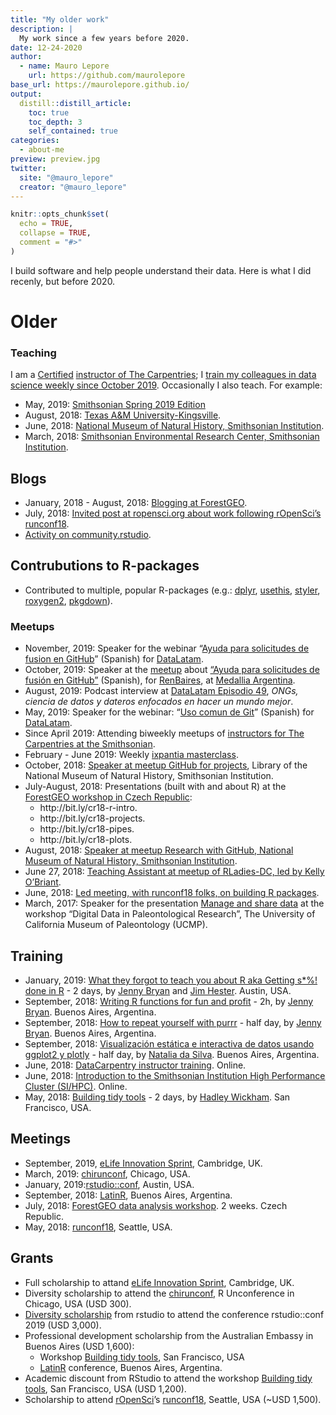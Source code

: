 ```yaml
---
title: "My older work"
description: |
  My work since a few years before 2020.
date: 12-24-2020
author:
  - name: Mauro Lepore
    url: https://github.com/maurolepore
base_url: https://maurolepore.github.io/
output: 
  distill::distill_article:
    toc: true
    toc_depth: 3
    self_contained: true
categories:
  - about-me
preview: preview.jpg
twitter:
  site: "@mauro_lepore"
  creator: "@mauro_lepore"
---
```


```r
knitr::opts_chunk$set(
  echo = TRUE,
  collapse = TRUE,
  comment = "#>"
)
```

I build software and help people understand their data. Here is what I did recenly, but before 2020.

# Older

### Teaching

I am a [Certified](http://bit.ly/mauro-lepore-carpentries-certificate) [instructor of The Carpentries](https://datascience.si.edu/carpentries); I [train my colleagues in data science weekly since October 2019](https://github.com/2DegreesInvesting/ds-incubator.).  Occasionally I also teach. For example:

* May, 2019: [Smithsonian Spring 2019 Edition](https://smithsonianworkshops.github.io/2019-05-16-castle/)
* August, 2018: [Texas A&M University-Kingsville](https://kokbent.github.io/2018-09-29-tamu-kingsville/).
* June, 2018: [National Museum of Natural History, Smithsonian Institution](https://smithsonianworkshops.github.io/2018-06-12-nmnh/).
* March, 2018: [Smithsonian Environmental Research Center, Smithsonian Institution](https://smithsonianworkshops.github.io/2018-03-07-serc/).

## Blogs

* January, 2018 - August, 2018: [Blogging at ForestGEO](https://fgeo.netlify.com/).
* July, 2018: [Invited post at ropensci.org about work following rOpenSci's runconf18](https://ropensci.org/blog/2018/07/17/pkginspector/).
* [Activity on community.rstudio](https://community.rstudio.com/u/mauro_lepore/summary).

## Contrubutions to R-packages

* Contributed to multiple, popular R-packages (e.g.: [dplyr](https://blog.rstudio.com/2017/06/13/dplyr-0-7-0/), [usethis](https://www.tidyverse.org/articles/2019/04/usethis-1.5.0/), [styler](https://www.tidyverse.org/blog/2019/11/styler-1-2-0/), [roxygen2](https://www.tidyverse.org/blog/2019/11/roxygen2-7-0-0/), [pkgdown](https://www.tidyverse.org/blog/2019/09/pkgdown-1-4-0/)).

### Meetups

* November, 2019: Speaker for the webinar "[Ayuda para solicitudes de fusion en GitHub](https://youtu.be/PSNNbeVUxFc)" (Spanish) for [DataLatam](https://www.youtube.com/channel/UCOOcd7f7eJTDNxKLde3lfOQ).
* October, 2019: Speaker at the [meetup](https://www.meetup.com/renbaires/events/266047066/) about ["Ayuda para solicitudes de fusión en GitHub"](https://github.com/an-org/datos-de-miercoles) (Spanish), for [RenBaires](https://twitter.com/renbaires), at [Medallia Argentina](https://twitter.com/MedalliaArg).
* August, 2019: Podcast interview at [DataLatam Episodio 49](http://www.datalatam.com/49), _ONGs, ciencia de datos y dateros enfocados en hacer un mundo mejor_.
* May, 2019: Speaker for the webinar: "[Uso comun de Git](http://youtu.be/SVzyWV1Iep8 )" (Spanish) for [DataLatam](https://www.youtube.com/channel/UCOOcd7f7eJTDNxKLde3lfOQ).
* Since April 2019: Attending biweekly meetups of [instructors for The Carpentries at the Smithsonian](https://datascience.si.edu/carpentries).
* February - June 2019: Weekly [ixpantia masterclass](https://www.ixpantia.com/en/).
* October, 2018: [Speaker at meetup GitHub for projects](http://bit.ly/2pOrRXo), Library of the National Museum of Natural History, Smithsonian Institution.
* July-August, 2018: Presentations (built with and about R) at the [ForestGEO workshop in Czech Republic](http://bit.ly/event-cr18):
    * http://bit.ly/cr18-r-intro.
    * http://bit.ly/cr18-projects.
    * http://bit.ly/cr18-pipes.
    * http://bit.ly/cr18-plots.
* August, 2018: [Speaker at meetup Research with GitHub, National Museum of Natural History, Smithsonian Institution](http://bit.ly/research-with-github).
* June 27, 2018: [Teaching Assistant at meetup of RLadies-DC, led by Kelly O'Briant](https://twitter.com/kellrstats, https://www.meetup.com/rladies-dc/events/251799760/).
* June, 2018: [Led meeting, with runconf18 folks, on building R packages](https://twitter.com/mauro_lepore/status/1008136303182008320).
* March, 2017: Speaker for the presentation [Manage and share data](https://youtu.be/7exLm5gKceY) at the workshop "Digital Data in Paleontological Research", The University of California Museum of Paleontology (UCMP).

## Training

* January, 2019: [What they forgot to teach you about R aka Getting s*%! done in R](https://whattheyforgot.org/) - 2 days, by [Jenny Bryan](https://jennybryan.org/about/) and [Jim Hester](https://www.linkedin.com/in/jim-hester/). Austin, USA.
* September, 2018: [Writing R functions for fun and profit](https://www.meetup.com/rladies-buenos-aires/events/253987224/) - 2h, by [Jenny Bryan](https://jennybryan.org/about/). Buenos Aires, Argentina.
* September, 2018: [How to repeat yourself with purrr](http://latin-r.com/schedule/#session-3) - half day, by [Jenny Bryan](https://jennybryan.org/about/).  Buenos Aires, Argentina.
* September, 2018: [Visualización estática e interactiva de datos usando ggplot2 y plotly](http://latin-r.com/schedule/#session-1) - half day, by [Natalia da Silva](http://natydasilva.com/). Buenos Aires, Argentina.
* June, 2018: [DataCarpentry instructor training](https://i.imgur.com/f86ieG4.png). Online.
* June, 2018: [Introduction to the Smithsonian Institution High Performance Cluster (SI/HPC)](https://i.imgur.com/kObg0FC.png). Online.
* May, 2018: [Building tidy tools](https://blog.rstudio.com/2018/04/09/building-tidy-tools-workshop/) - 2 days, by [Hadley Wickham](http://hadley.nz/). San Francisco, USA.

## Meetings

* September, 2019, [eLife Innovation Sprint](https://sprint.elifesciences.org/), Cambridge, UK.
* March, 2019: [chirunconf](https://chirunconf.github.io/#team), Chicago, USA.
* January, 2019:[rstudio::conf](https://www.rstudio.com/conference/), Austin, USA.
* September, 2018: [LatinR](https://i.imgur.com/TMYMQEf.png), Buenos Aires, Argentina.
* July, 2018: [ForestGEO data analysis workshop](https://www.forestgeo.si.edu/2018-forestgeo-dynamics-workshop-czech-republic). 2 weeks. Czech Republic.
* May, 2018: [runconf18](http://unconf18.ropensci.org/#participants), Seattle, USA.

## Grants

* Full scholarship to attand [eLife Innovation Sprint](https://sprint.elifesciences.org/), Cambridge, UK.
* Diversity scholarship to attend the [chirunconf](https://chirunconf.github.io/), R Unconference in Chicago, USA (USD 300).
* [Diversity scholarship](https://blog.rstudio.com/2018/08/10/rstudio-conf-2019-diversity-scholarships/) from rstudio to attend the conference rstudio::conf 2019 (USD 3,000).
* Professional development scholarship from the Australian Embassy in Buenos Aires (USD 1,600):
    * Workshop [Building tidy tools](https://blog.rstudio.com/2018/04/09/building-tidy-tools-workshop/), San Francisco, USA
    * [LatinR](http://latin-r.com/) conference, Buenos Aires, Argentina.
* Academic discount from RStudio to attend the workshop [Building tidy tools](https://blog.rstudio.com/2018/04/09/building-tidy-tools-workshop/), San Francisco, USA (USD 1,200).
* Scholarship to attend [rOpenSci](https://ropensci.org/)'s [runconf18](http://unconf18.ropensci.org/#participants), Seattle, USA (~USD 1,500).

